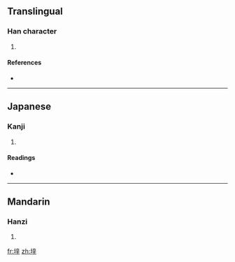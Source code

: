 ==Translingual==

===Han character===
{{Han char|rn=32|rad=土|as=07|sn=10|four=4014<sub>1</sub>|canj=土卜廿十 (GYTJ), X土卜廿十 (XGYTJ)}}

# {{defn|Han}}

====References====
* {{Han ref|kx=0228.310|dkj=05088|dj=0464.380|hdz=10446.110|uh=57B6|ud=22454|bh=D153|bd=53587}}

----

==Japanese==

===Kanji===
{{ja-kanji|grade=|rs=土07}}

# {{defn|Japanese}}

====Readings====
* {{ja-readings|on=[[せい]] (sei), [[しょう]] (shō)|kun=}}

----

==Mandarin==

===Hanzi===
{{cmn-hanzi|pin=[[xīng]] ([[xing1]])|wg=hsing<sup>1</sup>}}

# {{defn|Mandarin}}

[[fr:垶]]
[[zh:垶]]